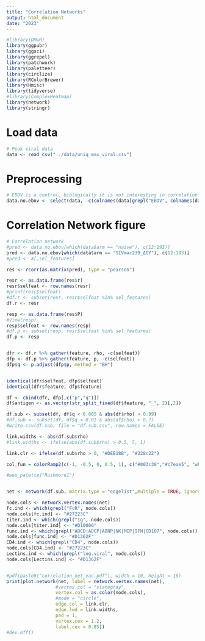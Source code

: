 ```yaml
---
title: "Correlation Networks"
output: html_document
date: "2023"
---
```


```r
#library(DMwR)
library(ggpubr)
library(ggsci)
library(ggrepel)
library(patchwork)
library(paletteer)
library(circlize)
library(RColorBrewer)
library(Hmisc)
library(tidyverse)
#library(ComplexHeatmap)
library(network)
library(stringr)
```

# Load data
```r
# Peak viral data
data <- read_csv("../data/uniq_max_viral.csv")
```

# Preprocessing
```r
# EBOV is a control, biologically it is not interesting in correlation networks
data.no.ebov <- select(data, -c(colnames(data[grepl("EBOV", colnames(data))])))
```

# Correlation Network figure
```r
# Correlation network
#pred <- data.no.ebov[which(data$arm == "naive"), c(12:193)]
pred <- data.no.ebov[which(data$arm == "SIVmac239_ΔGY"), c(12:193)]
#pred <- X[,sel_features]

res <- rcorr(as.matrix(pred), type = "pearson")

resr <- as.data.frame(res$r)
resr$selfeat <- row.names(resr)
#print(resr$selfeat)
#df.r <- subset(resr, resr$selfeat %in% sel_features)
df.r <- resr

resp <- as.data.frame(res$P)
#View(resp)
resp$selfeat <- row.names(resp)
#df.p <- subset(resp, resr$selfeat %in% sel_features)
df.p <- resp


dfr <- df.r %>% gather(feature, rho, -c(selfeat))
dfp <- df.p %>% gather(feature, p, -c(selfeat))
dfp$q <- p.adjust(dfp$p, method = "BH")


identical(dfr$selfeat, dfp$selfeat)
identical(dfr$feature, dfp$feature)

df <- cbind(dfr, dfp[,c("p","q")])
df$antigen <- as.vector(str_split_fixed(df$feature, "_", 2)[,2])

df.sub <- subset(df, df$q < 0.005 & abs(df$rho) > 0.99)
#df.sub <- subset(df, df$q < 0.01 & abs(df$rho) > 0.7)
#write.csv(df.sub, file = "df.sub.csv", row.names = FALSE)

link.widths <- abs(df.sub$rho)
#link.widths <- ifelse(abs(df.sub$rho) > 0.5, 5, 1)

link.clr <- ifelse(df.sub$rho > 0, "#DEB18B", "#228c22")

col_fun = colorRamp2(c(-1, -0.5, 0, 0.5, 1), c("#003c30","#c7eae5", "white", "#e7d4e8", "#40004b"))

#wes_palette("Rushmore1")


net <- network(df.sub, matrix.type = "edgelist",multiple = TRUE, ignore.eval = FALSE, directed = FALSE)

node.cols <- network.vertex.names(net)
fc.ind <- which(grepl("FcR", node.cols))
node.cols[fc.ind] <- "#27223C"
titer.ind <- which(grepl("Ig", node.cols))
node.cols[titer.ind] <- "#D10000"
func.ind <- which(grepl("ADCD|ADCP|ADNP|NK|MIP|IFN|CD107", node.cols))
node.cols[func.ind] <- "#D1362F"
CD4.ind <- which(grepl("CD4", node.cols))
node.cols[CD4.ind] <- "#27223C"
Lectins.ind <- which(grepl("log.viral", node.cols))
node.cols[Lectins.ind] <- "#D1362F"


#pdf(paste0("correlation_net_vac.pdf"), width = 10, height = 10)
print(plot.network(net, label = network.vertex.names(net),
                  #vertex.col = "slategray",
                  vertex.col = as.color(node.cols),
                  #mode = "circle",
                  edge.col = link.clr,
                  edge.lwd = link.widths,
                  pad = 1,
                  vertex.cex = 1.2,
                  label.cex = 0.85))
#dev.off()
```

